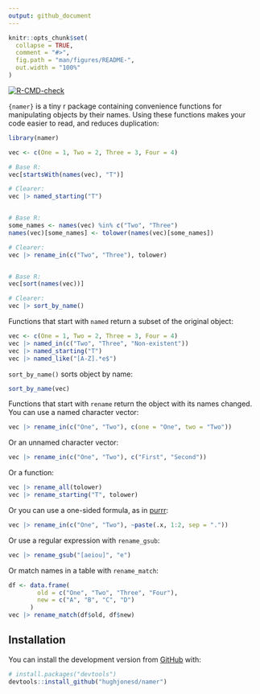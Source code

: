 ```yaml
---
output: github_document
---
```


<!-- README.md is generated from README.Rmd. Please edit that file -->

```r
knitr::opts_chunk$set(
  collapse = TRUE,
  comment = "#>",
  fig.path = "man/figures/README-",
  out.width = "100%"
)
```


<!-- badges: start -->
[![R-CMD-check](https://github.com/hughjonesd/namer/workflows/R-CMD-check/badge.svg)](https://github.com/hughjonesd/namer/actions)
<!-- badges: end -->


`{namer}` is a tiny r package containing convenience functions for manipulating
objects by their names. Using these functions makes your code easier to read,
and reduces duplication:

```r
library(namer)

vec <- c(One = 1, Two = 2, Three = 3, Four = 4)

# Base R:
vec[startsWith(names(vec), "T")]

# Clearer:
vec |> named_starting("T")


# Base R:
some_names <- names(vec) %in% c("Two", "Three")
names(vec)[some_names] <- tolower(names(vec)[some_names])

# Clearer:
vec |> rename_in(c("Two", "Three"), tolower)


# Base R:
vec[sort(names(vec))]

# Clearer:
vec |> sort_by_name()

```

Functions that start with `named` return a subset of the original
object:

```r

vec <- c(One = 1, Two = 2, Three = 3, Four = 4)
vec |> named_in(c("Two", "Three", "Non-existent"))
vec |> named_starting("T")
vec |> named_like("[A-Z].*e$")
```

`sort_by_name()` sorts object by name:

```r
sort_by_name(vec)
```

Functions that start with `rename` return the object with its
names changed. You can use a named character vector:

```r
vec |> rename_in(c("One", "Two"), c(one = "One", two = "Two"))
```

Or an unnamed character vector:

```r
vec |> rename_in(c("One", "Two"), c("First", "Second"))
```

Or a function:

```r
vec |> rename_all(tolower)
vec |> rename_starting("T", tolower)
```

Or you can use a one-sided formula, as in [purrr](https://purrr.tidyverse.org/):

```r
vec |> rename_in(c("One", "Two"), ~paste(.x, 1:2, sep = "."))
```

Or use a regular expression with `rename_gsub`:

```r
vec |> rename_gsub("[aeiou]", "e")
```

Or match names in a table with `rename_match`:

```r
df <- data.frame(
        old = c("One", "Two", "Three", "Four"),
        new = c("A", "B", "C", "D")
      )
vec |> rename_match(df$old, df$new)
```

## Installation

You can install the development version from [GitHub](https://github.com/) with:

``` r
# install.packages("devtools")
devtools::install_github("hughjonesd/namer")
```
